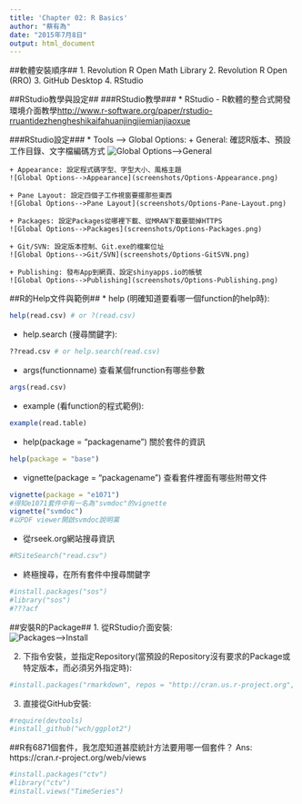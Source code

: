 ```yaml
---
title: 'Chapter 02: R Basics'
author: "蔡有為"
date: "2015年7月8日"
output: html_document
---
```


##軟體安裝順序##
1. Revolution R Open Math Library
2. Revolution R Open (RRO)
3. GitHub Desktop
4. RStudio

##RStudio教學與設定##
###RStudio教學###
* RStudio - R軟體的整合式開發環境介面教學<http://www.r-software.org/paper/rstudio-rruantidezhengheshikaifahuanjingjiemianjiaoxue>

###RStudio設定###
* Tools --> Global Options:
    + General: 確認R版本、預設工作目錄、文字檔編碼方式
    ![Global Options-->General](screenshots/Options-General.png)
    
    + Appearance: 設定程式碼字型、字型大小、風格主題
    ![Global Options-->Appearance](screenshots/Options-Appearance.png)
    
    + Pane Layout: 設定四個子工作視窗要擺那些東西
    ![Global Options-->Pane Layout](screenshots/Options-Pane-Layout.png)
    
    + Packages: 設定Packages從哪裡下載、從MRAN下載要關掉HTTPS
    ![Global Options-->Packages](screenshots/Options-Packages.png)
    
    + Git/SVN: 設定版本控制、Git.exe的檔案位址
    ![Global Options-->Git/SVN](screenshots/Options-GitSVN.png)
    
    + Publishing: 發布App到網頁、設定shinyapps.io的帳號
    ![Global Options-->Publishing](screenshots/Options-Publishing.png)
    
##R的Help文件與範例##
* help (明確知道要看哪一個function的help時):
```r
help(read.csv) # or ?(read.csv)
```

* help.search (搜尋關鍵字):
```r
??read.csv # or help.search(read.csv)
```

* args(functionname) 查看某個frunction有哪些參數
```r
args(read.csv)
```

* example (看function的程式範例):
```r
example(read.table)
```

* help(package = "packagename") 關於套件的資訊
```r
help(package = "base")
```

* vignette(package = "packagename") 查看套件裡面有哪些附帶文件
```r
vignette(package = "e1071")
#得知e1071套件中有一名為"svmdoc"的vignette
vignette("svmdoc")
#以PDF viewer開啟svmdoc說明黨
```

* 從rseek.org網站搜尋資訊
```r
#RSiteSearch("read.csv")
```

* 終極搜尋，在所有套件中搜尋關鍵字
```r
#install.packages("sos")
#library("sos")
#???acf
```

##安裝R的Package##
1. 從RStudio介面安裝: <br>
![Packages-->Install](screenshots/Install-Packages.png)

2. 下指令安裝，並指定Repository(當預設的Repository沒有要求的Package或特定版本，而必須另外指定時):
```r
#install.packages("rmarkdown", repos = "http://cran.us.r-project.org", type = "source")
```

3. 直接從GitHub安裝:
```r
#require(devtools)
#install_github("wch/ggplot2")
```

##R有6871個套件，我怎麼知道甚麼統計方法要用哪一個套件？
Ans: https://cran.r-project.org/web/views
```r
#install.packages("ctv")
#library("ctv")
#install.views("TimeSeries")
```